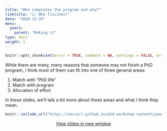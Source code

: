 ```yaml
---
title: "Who completes the program and why?"
linktitle: "1: Who finishes?"
date: "2020-12-20"
menu:
  year1:
    parent: "Making it"
type: docs
weight: 1
---
```


```r
knitr::opts_chunk$set(error = TRUE, comment = NA, warnings = FALSE, errors = FALSE, messages = FALSE, tidy = FALSE, echo = FALSE)
```

While there are many, many reasons that someone may not finish a PhD program, I think most of them can fit into one of three general areas:

1. Match with "PhD life"
2. Match with program 
3. Allocation of effort 

In these slides, we'll talk a bit more about these areas and what I think they mean.

<center>

```r
knitr::include_url("https://imccart.github.io/phd-workshop-content/year1/why-leave.html")
```


<p><a class="btn btn-primary btn-lg" target="_blank" href="https://imccart.github.io/phd-workshop-content/year1/why-leave.html"><i class="fas fa-external-link-alt"></i> View slides in new window</a></p>

</center>
